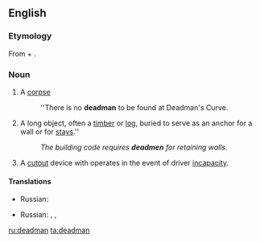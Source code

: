 ==English==

===Etymology===
From {{term|dead}} + {{term|man}}.

===Noun===
{{en-noun|deadmen}}

# {{context|obsolete|lang=en}} A [[corpse]]
#: ''There is no '''deadman''' to be found at Deadman's Curve.
# {{context|construction|lang=en}} A long object, often a [[timber]] or [[log]], buried to serve as an anchor for a wall or for [[stays]].''
#: ''The building code requires '''deadmen''' for retaining walls.''
# {{context|rail transport|lang=en}} A [[cutout]] device with operates in the event of driver [[incapacity]].


====Translations====
{{trans-top|a corpse}}
* Russian: {{t+|ru|труп|m|tr=|sc=Cyrl}}
{{trans-mid}}
{{trans-bottom}}

{{trans-top|a long object, often a timber or log, buried to serve as an anchor for a wall or for stays}}
* Russian: {{t|ru|анкерная свая|tr=|sc=Cyrl}}, {{t|ru|анкерный кол|sc=Cyrl}}, {{t+|ru|стойка|f|sc=Cyrl}}
{{trans-mid}}
{{trans-bottom}}

[[ru:deadman]]
[[ta:deadman]]